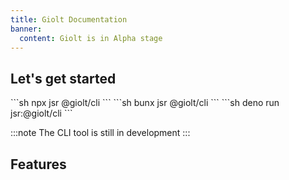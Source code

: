 ```yaml
---
title: Giolt Documentation
banner:
  content: Giolt is in Alpha stage
---
```



## Let's get started


<Tabs syncKey="package-manager">
<TabItem label="npm" icon="npm">
```sh
npx jsr @giolt/cli
```
</TabItem>
<TabItem label="bun" icon="bun">
```sh
bunx jsr @giolt/cli
```
</TabItem>
<TabItem label="deno" icon="deno">
```sh
deno run jsr:@giolt/cli
```
</TabItem>
</Tabs>

:::note
The CLI tool is still in development
:::

## Features

<CardGrid>
  <LinkCard 
    title="Hosting"
    href="/hosting"
  />
  <LinkCard 
    title="CLI"
    href="/cli"
  />
</CardGrid>
